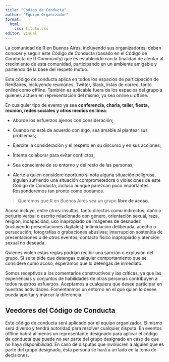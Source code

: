 ```yaml
---
title: "Código de Conducta"
author: "Equipo Organizador"
format:
  html:
    css: titulo.css
editor: visual
---
```


La comunidad de R en Buenos Aires, incluyendo sus organizadores, deben conocer y seguir este Código de Conducta (basado en el Código de Conducta de R Community) que es establecido con la finalidad de alentar al crecimiento de esta comunidad, participando en un ambiente amigable y partiendo de la base del respeto mutuo.

Este código de conducta aplica en todos los espacios de participación de RenBaires, incluyendo reuniones, Twitter, Slack, listas de correo, tanto online como offline. También es aplicable fuera de los espacios del grupo a quienes actúen en representación del mismo, ya sea online u offline.

En cualquier tipo de evento ya sea **conferencia, charla, taller, fiesta, reunión, redes sociales y otros medios en línea**:

- Aborde los esfuerzos ajenos con consideración;
    
- Cuando no esté de acuerdo con algo, sea amable al plantear sus problemas;
    
- Ejercite la consideración y el respeto en su discurso y en sus acciones;
    
- Intente colaborar para evitar conflictos;
    
- Sea consciente de su entorno y del resto de las personas;
    
- Alerte a quien considere oportuno si nota alguna situación peligrosa, alguien sufriendo una situación comprometedora o violaciones de este Código de Conducta, incluso aunque parezcan poco importantes. Responderemos tan pronto como podamos.
 

> Queremos que R en Buenos Aires sea un grupo **libre de acoso**.

:::{.callout-important}
Acoso incluye, entre otros: insultos, tanto directos como indirectos; daño o perjurio verbal o escrito relacionado con género, orientación sexual, raza, religión, incapacidad; uso inapropiado de imágenes de desnudez (incluyendo presentaciones digitales); intimidación deliberada, acecho o persecución; fotografías o grabaciones abusivas; interrupción sostenida de presentaciones u de otros eventos; contacto físico inapropiado y atención sexual no deseada.
::: 

Quienes violen estas reglas podrían recibir una sanción o explusión del grupo. Si se te pide que detengas cualquier comportamiento que se considere como acoso, esperamos que lo detengas de inmediato.

Somos receptivos a los comentarios constructivos y las críticas, ya que las experiencias y conjuntos de habilidades de otras personas contribuyen a todos nuestros esfuerzos. Aceptamos a cualquiera que desee participar en nuestras actividades. Fomentanmos un entorno en el que quien lo desee pueda aportar y marcar la diferencia.

## Veedores del Código de Conducta

Este código de conducta será aplicado por el equipo organizador. El mismo será diverso y tendrá autoridad para resolver cualquier disputa. En eventos offline habrá al menos un representante designado para aplicar el código de conducta que puede no ser parte del grupo designado en caso de que no haya disponibilidad. En caso de disputas que involucren a alguien que es parte del grupo designado, ésta persona se hará a un lado en la toma de decisiones. 
